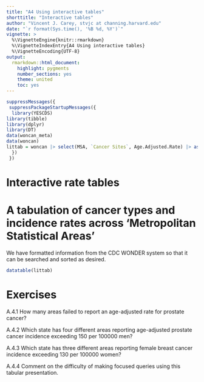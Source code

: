 ```yaml
---
title: "A4 Using interactive tables"
shorttitle: "Interactive tables"
author: "Vincent J. Carey, stvjc at channing.harvard.edu"
date: "`r format(Sys.time(), '%B %d, %Y')`"
vignette: >
  %\VignetteEngine{knitr::rmarkdown}
  %\VignetteIndexEntry{A4 Using interactive tables}
  %\VignetteEncoding{UTF-8}
output:
  rmarkdown::html_document:
    highlight: pygments
    number_sections: yes
    theme: united
    toc: yes
---
```


```r
suppressMessages({
 suppressPackageStartupMessages({
  library(YESCDS)
library(tibble)
library(dplyr)
library(DT)
data(woncan_meta)
data(woncan)
littab = woncan |> select(MSA, `Cancer Sites`, Age.Adjusted.Rate) |> as.data.frame()
  })
 })
```

# Interactive rate tables

# A tabulation of cancer types and incidence rates across 'Metropolitan Statistical Areas'

We have formatted information from the CDC WONDER system so that
it can be searched and sorted as desired.

```r
datatable(littab)
```

# Exercises

A.4.1 How many areas failed to report an age-adjusted rate for prostate cancer?

A.4.2 Which state has four different areas reporting age-adjusted prostate cancer incidence exceeding 150 per 100000 men?

A.4.3 Which state has three different areas reporting female breast cancer incidence exceeding 130 per 100000 women?

A.4.4 Comment on the difficulty of making focused queries using this tabular presentation.
